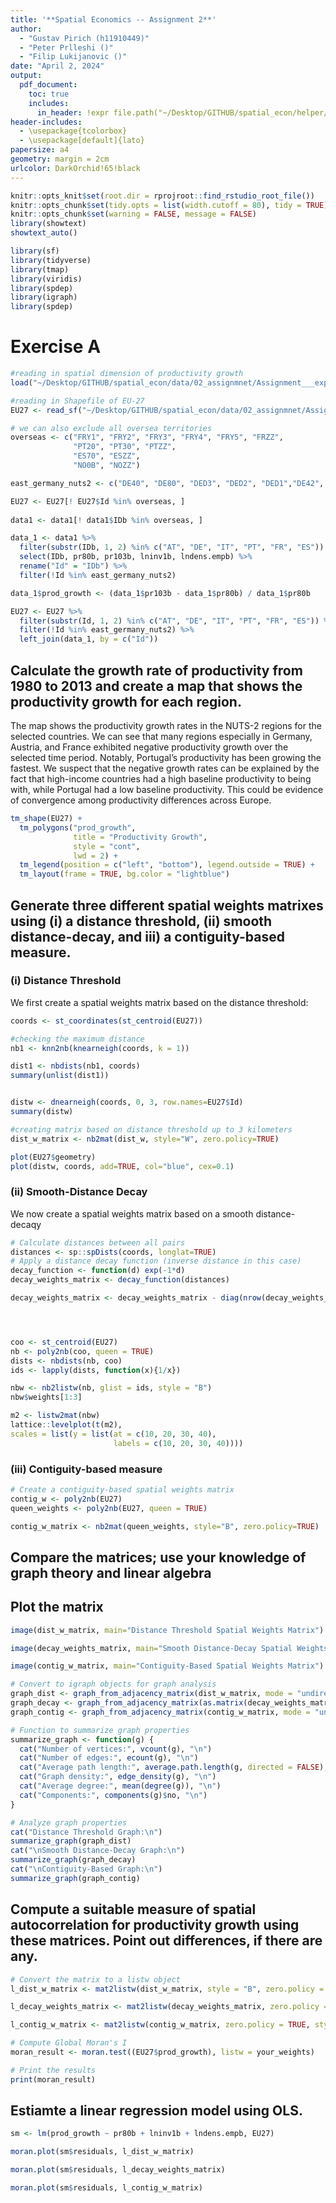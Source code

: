 ```yaml
---
title: '**Spatial Economics -- Assignment 2**'
author: 
  - "Gustav Pirich (h11910449)"
  - "Peter Prlleshi ()"
  - "Filip Lukijanovic ()"
date: "April 2, 2024"
output: 
  pdf_document:
    toc: true
    includes:
      in_header: !expr file.path("~/Desktop/GITHUB/spatial_econ/helper/wraper_code.tex")
header-includes: 
  - \usepackage{tcolorbox}
  - \usepackage[default]{lato}
papersize: a4
geometry: margin = 2cm
urlcolor: DarkOrchid!65!black
---
```


```r
knitr::opts_knit$set(root.dir = rprojroot::find_rstudio_root_file())
knitr::opts_chunk$set(tidy.opts = list(width.cutoff = 80), tidy = TRUE)
knitr::opts_chunk$set(warning = FALSE, message = FALSE) 
library(showtext)
showtext_auto()

library(sf)
library(tidyverse)
library(tmap)
library(viridis)
library(spdep)
library(igraph)
library(spdep)
```

\vspace{2em}

\begin{tcolorbox}
\centering \itshape The code that was used in compiling the assignment is available on GitHub at \url{https://github.com/gustavpirich/spatial_econ/blob/main/02_assignment/02_assignmnet.Rmd}.
\end{tcolorbox}

\newpage

# Exercise A

```r
#reading in spatial dimension of productivity growth
load("~/Desktop/GITHUB/spatial_econ/data/02_assignmnet/Assignment___export/data1.rda")

#reading in Shapefile of EU-27
EU27 <- read_sf("~/Desktop/GITHUB/spatial_econ/data/02_assignmnet/Assignment___export/EU27.shp")

# we can also exclude all oversea territories
overseas <- c("FRY1", "FRY2", "FRY3", "FRY4", "FRY5", "FRZZ", 
              "PT20", "PT30", "PTZZ", 
              "ES70", "ESZZ", 
              "NO0B", "NOZZ")

east_germany_nuts2 <- c("DE40", "DE80", "DED3", "DED2", "DED1","DE42", "DE41", "DE30", "DED5", "DEE0", "DEG0", "DEE3", "DEE2", "DEE1")

EU27 <- EU27[! EU27$Id %in% overseas, ]
  
data1 <- data1[! data1$IDb %in% overseas, ]

data_1 <- data1 %>%
  filter(substr(IDb, 1, 2) %in% c("AT", "DE", "IT", "PT", "FR", "ES")) %>%
  select(IDb, pr80b, pr103b, lninv1b, lndens.empb) %>%
  rename("Id" = "IDb") %>%
  filter(!Id %in% east_germany_nuts2)

data_1$prod_growth <- (data_1$pr103b - data_1$pr80b) / data_1$pr80b

EU27 <- EU27 %>%
  filter(substr(Id, 1, 2) %in% c("AT", "DE", "IT", "PT", "FR", "ES")) %>%
  filter(!Id %in% east_germany_nuts2) %>%
  left_join(data_1, by = c("Id"))

```
## Calculate the growth rate of productivity from 1980 to 2013 and create a map that shows the productivity growth for each region. 

The map shows the productivity growth rates in the NUTS-2 regions for the selected countries. We can see that many regions especially in Germany, Austria, and France exhibited negative productivity growth over the selected time period. Notably, Portugal's productivity has been growing the fastest. We suspect that the negative growth rates can be explained by the fact that high-income countries had a high baseline productivity to being with, while Portugal had a low baseline productivity. This could be evidence of convergence among productivity differences across Europe.

```r
tm_shape(EU27) +
  tm_polygons("prod_growth", 
              title = "Productivity Growth",
              style = "cont", 
              lwd = 2) +
  tm_legend(position = c("left", "bottom"), legend.outside = TRUE) +
  tm_layout(frame = TRUE, bg.color = "lightblue") 
```

## Generate three different spatial weights matrixes using (i) a distance threshold, (ii) smooth distance-decay, and iii) a contiguity-based measure. 


### (i) Distance Threshold 
We first create a spatial weights matrix based on the distance threshold: 

```r
coords <- st_coordinates(st_centroid(EU27))

#checking the maximum distance  
nb1 <- knn2nb(knearneigh(coords, k = 1))

dist1 <- nbdists(nb1, coords)
summary(unlist(dist1))


distw <- dnearneigh(coords, 0, 3, row.names=EU27$Id)
summary(distw)

#creating matrix based on distance threshold up to 3 kilometers
dist_w_matrix <- nb2mat(dist_w, style="W", zero.policy=TRUE)

plot(EU27$geometry)
plot(distw, coords, add=TRUE, col="blue", cex=0.1)
```

### (ii) Smooth-Distance Decay 
We now create a spatial weights matrix based on a smooth distance-decaqy
```r
# Calculate distances between all pairs
distances <- sp::spDists(coords, longlat=TRUE)
# Apply a distance decay function (inverse distance in this case)
decay_function <- function(d) exp(-1*d)
decay_weights_matrix <- decay_function(distances)

decay_weights_matrix <- decay_weights_matrix - diag(nrow(decay_weights_matrix))




coo <- st_centroid(EU27)
nb <- poly2nb(coo, queen = TRUE)
dists <- nbdists(nb, coo)
ids <- lapply(dists, function(x){1/x})

nbw <- nb2listw(nb, glist = ids, style = "B")
nbw$weights[1:3]

m2 <- listw2mat(nbw)
lattice::levelplot(t(m2),
scales = list(y = list(at = c(10, 20, 30, 40),
                       labels = c(10, 20, 30, 40))))
```

### (iii) Contiguity-based measure 
```r
# Create a contiguity-based spatial weights matrix
contig_w <- poly2nb(EU27)
queen_weights <- poly2nb(EU27, queen = TRUE)

contig_w_matrix <- nb2mat(queen_weights, style="B", zero.policy=TRUE)
```

## Compare the matrices; use your knowledge of graph theory and linear algebra



## Plot the matrix
```r
image(dist_w_matrix, main="Distance Threshold Spatial Weights Matrix")

image(decay_weights_matrix, main="Smooth Distance-Decay Spatial Weights Matrix")

image(contig_w_matrix, main="Contiguity-Based Spatial Weights Matrix")
```

```r
# Convert to igraph objects for graph analysis
graph_dist <- graph_from_adjacency_matrix(dist_w_matrix, mode = "undirected", weighted = TRUE)
graph_decay <- graph_from_adjacency_matrix(as.matrix(decay_weights_matrix), mode = "undirected", weighted = TRUE)
graph_contig <- graph_from_adjacency_matrix(contig_w_matrix, mode = "undirected", weighted = TRUE)

# Function to summarize graph properties
summarize_graph <- function(g) {
  cat("Number of vertices:", vcount(g), "\n")
  cat("Number of edges:", ecount(g), "\n")
  cat("Average path length:", average.path.length(g, directed = FALSE), "\n")
  cat("Graph density:", edge_density(g), "\n")
  cat("Average degree:", mean(degree(g)), "\n")
  cat("Components:", components(g)$no, "\n")
}

# Analyze graph properties
cat("Distance Threshold Graph:\n")
summarize_graph(graph_dist)
cat("\nSmooth Distance-Decay Graph:\n")
summarize_graph(graph_decay)
cat("\nContiguity-Based Graph:\n")
summarize_graph(graph_contig)
```
## Compute a suitable measure of spatial autocorrelation for productivity growth using these matrices. Point out differences, if there are any. 

```r
# Convert the matrix to a listw object
l_dist_w_matrix <- mat2listw(dist_w_matrix, style = "B", zero.policy = TRUE)

l_decay_weights_matrix <- mat2listw(decay_weights_matrix, zero.policy = TRUE, style = "B")

l_contig_w_matrix <- mat2listw(contig_w_matrix, zero.policy = TRUE, style = "W")

# Compute Global Moran's I
moran_result <- moran.test((EU27$prod_growth), listw = your_weights)

# Print the results
print(moran_result)

```
## Estiamte a linear regression model using OLS. 
```r
sm <- lm(prod_growth ~ pr80b + lninv1b + lndens.empb, EU27)

moran.plot(sm$residuals, l_dist_w_matrix)

moran.plot(sm$residuals, l_decay_weights_matrix)

moran.plot(sm$residuals, l_contig_w_matrix)

```

